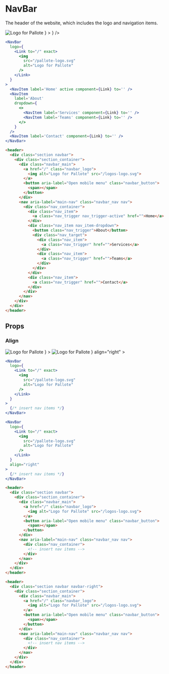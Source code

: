---
---



# NavBar

The header of the website, which includes the logo and navigation items.

<DocLinks
  figma="https://www.figma.com/design/bEeQ97jqZFWepD0x4oU5k7/Pallote?node-id=2845-6055&t=eWNWESf2DeSjVzq5-11"
  storybook="https://react.pallote.com/?path=/docs/components-tablebody--docs"
/>

<div class="docs_block">
  <NavBar
    logo={
      <a href="/">
        <img
          src="https://pallote.com/logos/pallote-logo.svg"
          alt="Logo for Pallote"
        />
      </a>
    }
  >
  <NavItem label='Home' active href='' />
    <NavItem
      label='About'
      dropdown={
        <>
          <NavItem label='Services' href='' />
          <NavItem label='Teams' href='' />
        </>
      }
    />
    <NavItem label='Contact' href='' />
  </NavBar>
</div>

<Tabs groupId="package" queryString>
  <TabItem value="react" label="React">

```jsx
<NavBar
  logo={
    <Link to="/" exact>
      <img
        src="/pallote-logo.svg"
        alt="Logo for Pallote"
      />
    </Link>
  }
>
  <NavItem label='Home' active component={Link} to='' />
  <NavItem
    label='About'
    dropdown={
      <>
        <NavItem label='Services' component={Link} to='' />
        <NavItem label='Teams' component={Link} to='' />
      </>
    }
  />
  <NavItem label='Contact' component={Link} to='' />
</NavBar>
```
  </TabItem>
  <TabItem value="css" label="CSS">

```html
<header>
  <div class="section navbar">
    <div class="section_container">
      <div class="navbar_main">
        <a href="/" class="navbar_logo">
          <img alt="Logo for Pallote" src="/logos-logo.svg">
        </a>
        <button aria-label="Open mobile menu" class="navbar_button">
          <span></span>
        </button>
      </div>
      <nav aria-label="main-nav" class="navbar_nav nav">
        <div class="nav_container">
          <div class="nav_item">
            <a class="nav_trigger nav_trigger-active" href="">Home</a>
          </div>
          <div class="nav_item nav_item-dropdown">
            <button class="nav_trigger">About</button>
            <div class="nav_target">
              <div class="nav_item">
                <a class="nav_trigger" href="">Services</a>
              </div>
              <div class="nav_item">
                <a class="nav_trigger" href="">Teams</a>
              </div>
            </div>
          </div>
          <div class="nav_item">
            <a class="nav_trigger" href="">Contact</a>
          </div>
        </div>
      </nav>
    </div>
  </div>
</header>
```
  </TabItem>
</Tabs>

## Props

### Align

<div class="docs_block">
  <NavBar
    logo={
      <a href="/">
        <img
          src="https://pallote.com/logos/pallote-logo.svg"
          alt="Logo for Pallote"
        />
      </a>
    }
  >
    <NavItem label='Align' active href='' />
    <NavItem label='Left' href='' />
  </NavBar>
  <NavBar
    logo={
      <a href="/">
        <img
          src="https://pallote.com/logos/pallote-logo.svg"
          alt="Logo for Pallote"
        />
      </a>
    }
    align="right"
  >
    <NavItem label='Align' active href='' />
    <NavItem label='Right' href='' />
  </NavBar>
</div>

<Tabs groupId="package" queryString>
  <TabItem value="react" label="React">

```jsx
<NavBar
  logo={
    <Link to="/" exact>
      <img
        src="/pallote-logo.svg"
        alt="Logo for Pallote"
      />
    </Link>
  }
>
  {/* insert nav items */}
</NavBar>

<NavBar
  logo={
    <Link to="/" exact>
      <img
        src="/pallote-logo.svg"
        alt="Logo for Pallote"
      />
    </Link>
  }
  align="right"
>
  {/* insert nav items */}
</NavBar>
```
  </TabItem>
  <TabItem value="css" label="CSS">

```html
<header>
  <div class="section navbar">
    <div class="section_container">
      <div class="navbar_main">
        <a href="/" class="navbar_logo">
          <img alt="Logo for Pallote" src="/logos-logo.svg">
        </a>
        <button aria-label="Open mobile menu" class="navbar_button">
          <span></span>
        </button>
      </div>
      <nav aria-label="main-nav" class="navbar_nav nav">
        <div class="nav_container">
          <!-- insert nav items -->
        </div>
      </nav>
    </div>
  </div>
</header>

<header>
  <div class="section navbar navbar-right">
    <div class="section_container">
      <div class="navbar_main">
        <a href="/" class="navbar_logo">
          <img alt="Logo for Pallote" src="/logos-logo.svg">
        </a>
        <button aria-label="Open mobile menu" class="navbar_button">
          <span></span>
        </button>
      </div>
      <nav aria-label="main-nav" class="navbar_nav nav">
        <div class="nav_container">
          <!-- insert nav items -->
        </div>
      </nav>
    </div>
  </div>
</header>
```
  </TabItem>
</Tabs>
